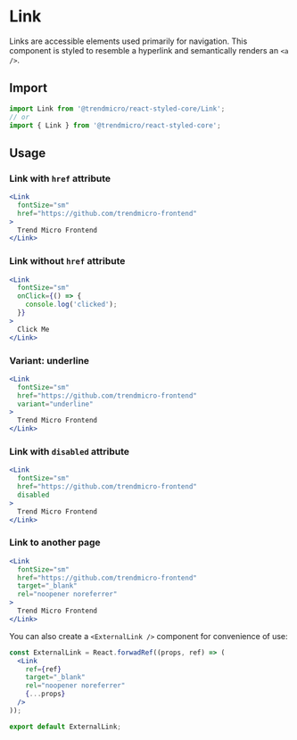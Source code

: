 
# Link

Links are accessible elements used primarily for navigation. This component is styled to resemble a hyperlink and semantically renders an `<a />`.

## Import

```js
import Link from '@trendmicro/react-styled-core/Link';
// or
import { Link } from '@trendmicro/react-styled-core';
```

## Usage

### Link with `href` attribute

```jsx
<Link
  fontSize="sm"
  href="https://github.com/trendmicro-frontend"
>
  Trend Micro Frontend
</Link>
```

### Link without `href` attribute

```jsx
<Link
  fontSize="sm"
  onClick={() => {
    console.log('clicked');
  }}
>
  Click Me
</Link>
```

### Variant: underline

```jsx
<Link
  fontSize="sm"
  href="https://github.com/trendmicro-frontend"
  variant="underline"
>
  Trend Micro Frontend
</Link>
```

### Link with `disabled` attribute

```jsx
<Link
  fontSize="sm"
  href="https://github.com/trendmicro-frontend"
  disabled
>
  Trend Micro Frontend
</Link>
```

### Link to another page

```jsx
<Link
  fontSize="sm"
  href="https://github.com/trendmicro-frontend"
  target="_blank"
  rel="noopener noreferrer"
>
  Trend Micro Frontend
</Link>
```

You can also create a `<ExternalLink />` component for convenience of use:

```jsx readonly
const ExternalLink = React.forwadRef((props, ref) => (
  <Link
    ref={ref}
    target="_blank"
    rel="noopener noreferrer"
    {...props}
  />
));

export default ExternalLink;
```

